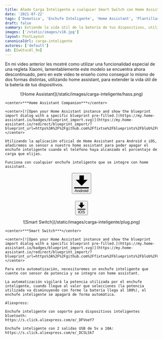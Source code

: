 ```yaml
---
title: Añade Carga Inteligente a cualquier Smart Switch con Home Assistant
date: '2021-07-22'
tags: ['Domotica', 'Enchufe Inteligente', 'Home Assistant', 'Plantillas', 'Smart Switch']
draft: false
summary: Extiende la vida útil de la batería de tus dispositivos, utilizando un smart switch con Carga Inteligente desde Home Assistant
images: ['/static/images/v18.jpg']
layout: PostLayout
canonicalUrl: carga-inteligente
autores: ['default']
id: [IwGtucAl_9o]
---
```


En mi video anterior les mostré como utilizar una funcionalidad especial de una regleta Xiaomi, lamentablemente este modelo se encuentra ahora descontinuado, pero en este video te enseño como conseguir lo mismo de dos formas distintas, utilizando home assistant, para extender la vida útil de la batería de tus dispositivos.

<div className="flex flex-wrap -mx-2 overflow-hidden xl:-mx-2">
  <div className="my-1 px-2 w-full overflow-hidden xl:my-1 xl:px-2 xl:w-1/2">
    <center>![Home Assistant](/static/images/carga-inteligente/hass.png)</center>
    
    <center>***Home Assistant Companion***</center>

    <center>[![Open your Home Assistant instance and show the blueprint import dialog with a specific blueprint pre-filled.](https://my.home-assistant.io/badges/blueprint_import.svg)](https://my.home-assistant.io/redirect/blueprint_import/?blueprint_url=https%3A%2F%2Fgithub.com%2Ffixtse%2Fblueprints%2Fblob%2Fmain%2Fcharging_battery_level.yaml)</center>

    Utilizando la aplicación oficial de Home Assistant para Android o iOS, añadiremos un sensor a nuestro home assistant para poder apagar el enchufe inteligente cuando el teléfono haya alcanzado el porcentaje de carga que elijas.

    Funciona con cualquier enchufe inteligente que se integre con home assistant.

<p align="center">
  <a
    href="https://play.google.com/store/apps/details?id=io.homeassistant.companion.android"
    target="_blank"
    rel="noreferrer"
  >
    <button class="bg-blue-500 hover:bg-blue-700 text-white font-bold py-2 px-4 rounded inline-flex items-center">
      <svg class="fill-current w-4 h-4 mr-2" xmlns="http://www.w3.org/2000/svg" viewBox="0 0 20 20">
        <path d="M13 8V2H7v6H2l8 8 8-8h-5zM0 18h20v2H0v-2z" />
      </svg>
      <span>Android</span>
    </button>
  </a>
</p>

###

<p align="center">
  <a
    href="https://apps.apple.com/us/app/home-assistant/id1099568401"
    target="_blank"
    rel="noreferrer"
  >
    <button class="bg-gray-300 hover:bg-gray-400 text-gray-800 font-bold py-2 px-4 rounded inline-flex items-center">
      <svg class="fill-current w-4 h-4 mr-2" xmlns="http://www.w3.org/2000/svg" viewBox="0 0 20 20">
        <path d="M13 8V2H7v6H2l8 8 8-8h-5zM0 18h20v2H0v-2z" />
      </svg>
      <span>iOS</span>
    </button>
  </a>
</p>

  </div>
  <div className="my-1 px-2 w-full overflow-hidden xl:my-1 xl:px-2 xl:w-1/2">
    <center>![Smart Switch](/static/images/carga-inteligente/plug.png)</center>
    
    <center>***Smart Switch***</center>

    <center>[![Open your Home Assistant instance and show the blueprint import dialog with a specific blueprint pre-filled.](https://my.home-assistant.io/badges/blueprint_import.svg)](https://my.home-assistant.io/redirect/blueprint_import/?blueprint_url=https%3A%2F%2Fgithub.com%2Ffixtse%2Fblueprints%2Fblob%2Fmain%2Fcharging_power_lever_sensor.yaml)</center>

    Para esta automatización, necesitaremos un enchufe inteligente que cuente con sensor de potencia y se integre con home assistant.

    La automatización vigilará la potencia utilizada por el enchufe inteligente, cuando llegue al valor que selecciones (la potencia utilizada va disminuyendo con forme la batería llega al 100%), el enchufe inteligente se apagará de forma automática.

    Aliexpress:

    Enchufe inteligente con soporte para dispositivos inteligentes bluetooth:
    https://s.click.aliexpress.com/e/_DFVoeY7

    Enchufe inteligente con 2 salidas USB de 5v a 10A:
    https://s.click.aliexpress.com/e/_DCSLSk7

  </div>
</div>
